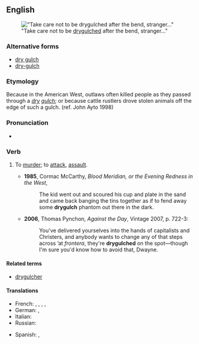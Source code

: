 ==English==
[[File:DryForkDome.jpg|thumb|"Take care not to be [[drygulched]] after the bend, stranger..."]]

===Alternative forms===
*[[dry gulch]]
*[[dry-gulch]]

===Etymology===
Because in the American West, outlaws often killed people as they passed through a ''[[dry]] [[gulch]]''; or because cattle rustlers drove stolen animals off the edge of such a gulch.  (ref. John Ayto 1998)

===Pronunciation===
* {{a|US}} {{IPA|/ˈdɹaɪ.ɡʌltʃ/}}

===Verb===
{{en-verb|drygulch|es}}

# {{context|US|slang}} To [[murder]]; to [[attack]], [[assault]].
#*'''1985''', Cormac McCarthy, ''Blood Meridian, or the Evening Redness in the West'',
#*:The kid went out and scoured his cup and plate in the sand and came back banging the tins together as if to fend away some '''drygulch''' phantom out there in the dark.
#*'''2006''', Thomas Pynchon, ''Against the Day'', Vintage 2007, p. 722-3:
#*:You've delivered yourselves into the hands of capitalists and Christers, and anybody wants to change any of that steps across ’at ''frontera'', they're '''drygulched''' on the spot—though I'm sure you'd know how to avoid that, Dwayne.

====Related terms====
* [[drygulcher]]

====Translations====
{{trans-top|slang: to murder, attack, assault}}
* French: {{t+|fr|sécher}}, {{t+|fr|descendre}}, {{t+|fr|zigouiller}}, {{t|fr|estourbir}}, {{t|fr|couiquer}}
* German: {{t|de|abmurksen}}, {{t+|de|überfallen}}
* Italian: {{t|it|far fuori}}
* Russian: {{t|ru|нападать}}
{{trans-mid}}
* Spanish: {{t|es|apiolar}}, {{t|es|cargarse}}
{{trans-bottom}}